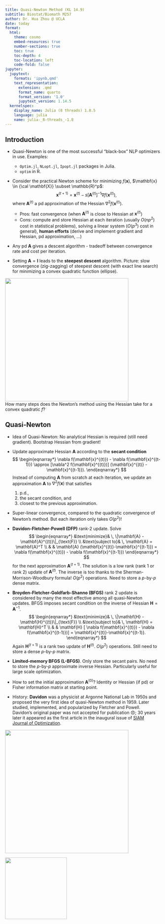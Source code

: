 ```yaml
---
title: Quasi-Newton Method (KL 14.9)
subtitle: Biostat/Biomath M257
author: Dr. Hua Zhou @ UCLA
date: today
format:
  html:
    theme: cosmo
    embed-resources: true
    number-sections: true
    toc: true
    toc-depth: 4
    toc-location: left
    code-fold: false
jupyter:
  jupytext:
    formats: 'ipynb,qmd'
    text_representation:
      extension: .qmd
      format_name: quarto
      format_version: '1.0'
      jupytext_version: 1.14.5
  kernelspec:
    display_name: Julia (8 threads) 1.8.5
    language: julia
    name: julia-_8-threads_-1.8
---
```


## Introduction

* Quasi-Newton is one of the most successful "black-box" NLP optimizers in use. Examples:
    * `Optim.jl`, `NLopt.jl`, `Ipopt.jl` packages in Julia.
    * `optim` in R.

* Consider the practical Newton scheme for minimizing $f(\mathbf{x})$, $\mathbf{x} \in {\cal \mathbf{X}} \subset \mathbb{R}^p$:  
$$
    \mathbf{x}^{(t+1)} = \mathbf{x}^{(t)} - s [\mathbf{A}^{(t)}]^{-1} \nabla f(\mathbf{x}^{(t)}),
$$
where $\mathbf{A}^{(t)}$ a pd approximation of the Hessian $\nabla^2 f(\mathbf{x}^{(t)})$. 
    * Pros: fast convergence (when $\mathbf{A}^{(t)}$ is close to Hessian at $\mathbf{x}^{(t)}$)
    * Cons: compute and store Hessian at each iteration (usually $O(np^2)$ cost in statistical problems), solving a linear system ($O(p^3)$ cost in general), **human efforts** (derive and implement gradient and Hessian, pd approximation, ...)

* Any pd $\mathbf{A}$ gives a descent algorithm - tradeoff between convergence rate and cost per iteration.

* Setting $\mathbf{A} = \mathbf{I}$ leads to the **steepest descent** algorithm. Picture: slow convergence (zig-zagging) of steepest descent (with exact line search) for minimizing a convex quadratic function (ellipse).

<img src="http://trond.hjorteland.com/thesis/img208.gif" width="400" align="center"/>  
How many steps does the Newton's method using the Hessian take for a convex quadratic $f$?

## Quasi-Newton

* Idea of Quasi-Newton: No analytical Hessian is required (still need gradient). Bootstrap Hessian from gradient!  

* Update approximate Hessian $\mathbf{A}$ according to the **secant condition**
$$
\begin{eqnarray*}
	\nabla f(\mathbf{x}^{(t)}) - \nabla f(\mathbf{x}^{(t-1)}) \approx [\nabla^2 f(\mathbf{x}^{(t)})] (\mathbf{x}^{(t)} - \mathbf{x}^{(t-1)}).
\end{eqnarray*}
$$
Instead of computing $\mathbf{A}$ from scratch at each iteration, we update an approximation $\mathbf{A}$ to $\nabla^2 f(\mathbf{x})$ that satisfies
    1. p.d., 
    2. the secant condition, and 
    3. closest to the previous approximation.

* Super-linear convergence, compared to the quadratic convergence of Newton's method. But each iteration only takes $O(p^2)$!

* **Davidon-Fletcher-Powell (DFP)** rank-2 update. Solve 
$$
\begin{eqnarray*}
	&\text{minimize}& \, \|\mathbf{A} - \mathbf{A}^{(t)}\|_{\text{F}} \\
	&\text{subject to}& \, \mathbf{A} = \mathbf{A}^T \\
	& & \mathbf{A} (\mathbf{x}^{(t)}-\mathbf{x}^{(t-1)}) = \nabla f(\mathbf{x}^{(t)}) - \nabla f(\mathbf{x}^{(t-1)})
\end{eqnarray*}
$$
for the next approximation $\mathbf{A}^{(t+1)}$. The solution is a low rank (rank 1 or rank 2) update of $\mathbf{A}^{(t)}$. The inverse is too thanks to the Sherman-Morrison-Woodbury formula! $O(p^2)$ operations. Need to store a $p$-by-$p$ dense matrix.

* **Broyden-Fletcher-Goldfarb-Shanno (BFGS)** rank 2 update is considered by many the most effective among all quasi-Newton updates. BFGS imposes secant condition on the inverse of Hessian $\mathbf{H} = \mathbf{A}^{-1}$. 
$$
\begin{eqnarray*}
	&\text{minimize}& \, \|\mathbf{H} - \mathbf{H}^{(t)}\|_{\text{F}} \\
	&\text{subject to}& \, \mathbf{H} = \mathbf{H}^T \\
	& & \mathbf{H} [ \nabla f(\mathbf{x}^{(t)}) - \nabla f(\mathbf{x}^{(t-1)})] = \mathbf{x}^{(t)}-\mathbf{x}^{(t-1)}.
\end{eqnarray*}
$$
Again $\mathbf{H}^{(t+1)}$ is a rank two update of $\mathbf{H}^{(t)}$. $O(p^2)$ operations. Still need to store a dense $p$-by-$p$ matrix.

* **Limited-memory BFGS (L-BFGS)**. Only store the secant pairs. No need to store the $p$-by-$p$ approximate inverse Hessian. Particularly useful for large scale optimization.

* How to set the initial approximation $\mathbf{A}^{(0)}$? Identity or Hessian (if pd) or Fisher information matrix at starting point.

* History: **Davidon** was a physicist at Argonne National Lab in 1950s and proposed the very first idea of quasi-Newton method in 1959. Later studied, implemented, and popularized by Fletcher and Powell. Davidon's original paper was not accepted for publication 😞; 30 years later it appeared as the first article in the inaugural issue of [SIAM Journal of Optimization](http://epubs.siam.org/doi/abs/10.1137/0801001?journalCode=sjope8).

<img src="./davidon-wiki.png" width="400" align="center"/>

<img src="https://images-na.ssl-images-amazon.com/images/I/51J0nOUwqiL._SX334_BO1,204,203,200_.jpg" width="200" align="center"/>

